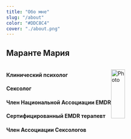 ```yaml
---
title: "Обо мне"
slug: "/about"
color: "#DDC8C4"
cover: "./about.png"
---
```

## Маранте Мария

<div style="display:flex; align-items: top">

<div style="margin-right: `10 auto`">

####    
#### Клинический психолог 
#### Сексолог 
#### Член Национальной Ассоциации EMDR
#### Сертифицированный EMDR терапевт
#### Член Ассоциации Сексологов
#### 

</div>


<div style="width: `30%`">


 <img src="../../../files/photo.jpg" alt="Photo" width="80%" ></img>

</div>


</div>